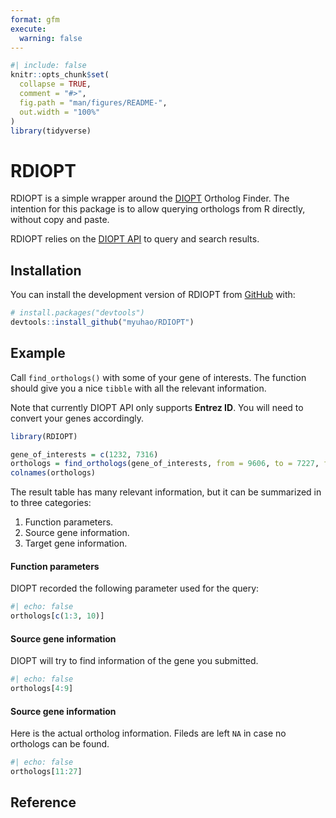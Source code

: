 ```yaml
---
format: gfm
execute: 
  warning: false
---
```


```r
#| include: false
knitr::opts_chunk$set(
  collapse = TRUE,
  comment = "#>",
  fig.path = "man/figures/README-",
  out.width = "100%"
)
library(tidyverse)
```

# RDIOPT

<!-- badges: start -->
<!-- badges: end -->

RDIOPT is a simple wrapper around the [DIOPT](https://www.flyrnai.org/diopt) Ortholog Finder. The intention for this package is to allow querying orthologs from R directly, without copy and paste. 


RDIOPT relies on the [DIOPT API](https://www.flyrnai.org/tools/diopt/web/api) to query and search results.

## Installation

You can install the development version of RDIOPT from [GitHub](https://github.com/) with:

``` r
# install.packages("devtools")
devtools::install_github("myuhao/RDIOPT")
```

## Example

Call `find_orthologs()` with some of your gene of interests. The function should give you a nice `tibble` with all the relevant information.

:::{.callout-note}
Note that currently DIOPT API only supports **Entrez ID**. You will need to convert your genes accordingly.
:::

```r
library(RDIOPT)

gene_of_interests = c(1232, 7316)
orthologs = find_orthologs(gene_of_interests, from = 9606, to = 7227, filter = "none")
colnames(orthologs)
```

The result table has many relevant information, but it can be summarized in to three categories:

1. Function parameters.
1. Source gene information.
1. Target gene information.


#### Function parameters

DIOPT recorded the following parameter used for the query:
```r
#| echo: false
orthologs[c(1:3, 10)]
```

#### Source gene information

DIOPT will try to find information of the gene you submitted.
```r
#| echo: false
orthologs[4:9]
```
#### Source gene information

Here is the actual ortholog information. Fileds are left `NA` in case no orthologs can be found.
```r
#| echo: false
orthologs[11:27]
```

## Reference
